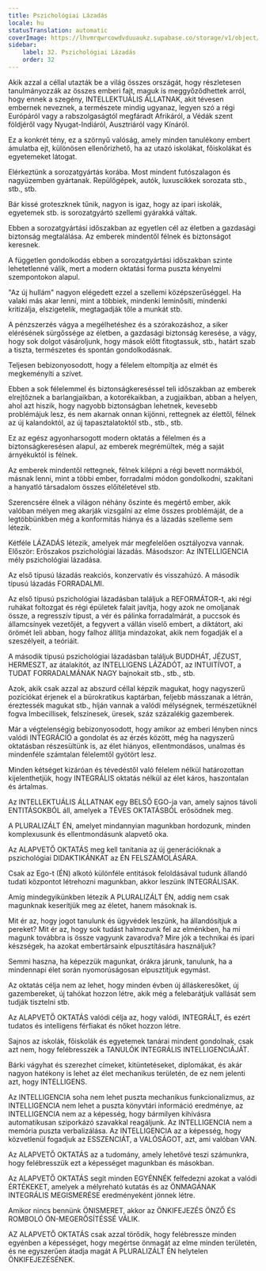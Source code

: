 ```yaml
---
title: Pszichológiai Lázadás
locale: hu
statusTranslation: automatic
coverImage: https://lhvmrqwrcowdvduuaukz.supabase.co/storage/v1/object/public/strapi-uploads/small_cover-educacion-fundamental.webp-2d51a7828a2b1309555be27f7e2a61a0.webp
sidebar:
    label: 32. Pszichológiai Lázadás
    order: 32
---
```

Akik azzal a céllal utazták be a világ összes országát, hogy részletesen tanulmányozzák az összes emberi fajt, maguk is meggyőződhettek arról, hogy ennek a szegény, INTELLEKTUÁLIS ÁLLATNAK, akit tévesen embernek neveznek, a természete mindig ugyanaz, legyen szó a régi Európáról vagy a rabszolgaságtól megfáradt Afrikáról, a Védák szent földjéről vagy Nyugat-Indiáról, Ausztriáról vagy Kínáról.

Ez a konkrét tény, ez a szörnyű valóság, amely minden tanulékony embert ámulatba ejt, különösen ellenőrizhető, ha az utazó iskolákat, főiskolákat és egyetemeket látogat.

Elérkeztünk a sorozatgyártás korába. Most mindent futószalagon és nagyüzemben gyártanak. Repülőgépek, autók, luxuscikkek sorozata stb., stb., stb.

Bár kissé groteszknek tűnik, nagyon is igaz, hogy az ipari iskolák, egyetemek stb. is sorozatgyártó szellemi gyárakká váltak.

Ebben a sorozatgyártási időszakban az egyetlen cél az életben a gazdasági biztonság megtalálása. Az emberek mindentől félnek és biztonságot keresnek.

A független gondolkodás ebben a sorozatgyártási időszakban szinte lehetetlenné válik, mert a modern oktatási forma puszta kényelmi szempontokon alapul.

"Az új hullám" nagyon elégedett ezzel a szellemi középszerűséggel. Ha valaki más akar lenni, mint a többiek, mindenki leminősíti, mindenki kritizálja, elszigetelik, megtagadják tőle a munkát stb.

A pénzszerzés vágya a megélhetéshez és a szórakozáshoz, a siker elérésének sürgőssége az életben, a gazdasági biztonság keresése, a vágy, hogy sok dolgot vásároljunk, hogy mások előtt fitogtassuk, stb., határt szab a tiszta, természetes és spontán gondolkodásnak.

Teljesen bebizonyosodott, hogy a félelem eltompítja az elmét és megkeményíti a szívet.

Ebben a sok félelemmel és biztonságkereséssel teli időszakban az emberek elrejtőznek a barlangjaikban, a kotorékaikban, a zugjaikban, abban a helyen, ahol azt hiszik, hogy nagyobb biztonságban lehetnek, kevesebb problémájuk lesz, és nem akarnak onnan kijönni, rettegnek az élettől, félnek az új kalandoktól, az új tapasztalatoktól stb., stb., stb.

Ez az egész agyonharsogott modern oktatás a félelmen és a biztonságkeresésen alapul, az emberek megrémültek, még a saját árnyékuktól is félnek.

Az emberek mindentől rettegnek, félnek kilépni a régi bevett normákból, másnak lenni, mint a többi ember, forradalmi módon gondolkodni, szakítani a hanyatló társadalom összes előítéletével stb.

Szerencsére élnek a világon néhány őszinte és megértő ember, akik valóban mélyen meg akarják vizsgálni az elme összes problémáját, de a legtöbbünkben még a konformitás hiánya és a lázadás szelleme sem létezik.

Kétféle LÁZADÁS létezik, amelyek már megfelelően osztályozva vannak. Először: Erőszakos pszichológiai lázadás. Másodszor: Az INTELLIGENCIA mély pszichológiai lázadása.

Az első típusú lázadás reakciós, konzervatív és visszahúzó. A második típusú lázadás FORRADALMI.

Az első típusú pszichológiai lázadásban találjuk a REFORMÁTOR-t, aki régi ruhákat foltozgat és régi épületek falait javítja, hogy azok ne omoljanak össze, a regresszív típust, a vér és pálinka forradalmárát, a puccsok és államcsínyek vezetőjét, a fegyvert a vállán viselő embert, a diktátort, aki örömét leli abban, hogy falhoz állítja mindazokat, akik nem fogadják el a szeszélyeit, a teóriáit.

A második típusú pszichológiai lázadásban találjuk BUDDHÁT, JÉZUST, HERMESZT, az átalakítót, az INTELLIGENS LÁZADÓT, az INTUITÍVOT, a TUDAT FORRADALMÁNAK NAGY bajnokait stb., stb., stb.

Azok, akik csak azzal az abszurd céllal képzik magukat, hogy nagyszerű pozíciókat érjenek el a bürokratikus kaptárban, feljebb másszanak a létrán, éreztessék magukat stb., híján vannak a valódi mélységnek, természetüknél fogva Imbecillisek, felszínesek, üresek, száz százalékig gazemberek.

Már a végtelenségig bebizonyosodott, hogy amikor az emberi lényben nincs valódi INTEGRÁCIÓ a gondolat és az érzés között, még ha nagyszerű oktatásban részesültünk is, az élet hiányos, ellentmondásos, unalmas és mindenféle számtalan félelemtől gyötört lesz.

Minden kétséget kizáróan és tévedéstől való félelem nélkül határozottan kijelenthetjük, hogy INTEGRÁLIS oktatás nélkül az élet káros, haszontalan és ártalmas.

Az INTELLEKTUÁLIS ÁLLATNAK egy BELSŐ EGO-ja van, amely sajnos távoli ENTITÁSOKBÓL áll, amelyek a TÉVES OKTATÁSBÓL erősödnek meg.

A PLURALIZÁLT ÉN, amelyet mindannyian magunkban hordozunk, minden komplexusunk és ellentmondásunk alapvető oka.

Az ALAPVETŐ OKTATÁS meg kell tanítania az új generációknak a pszichológiai DIDAKTIKÁNKAT az ÉN FELSZÁMOLÁSÁRA.

Csak az Ego-t (ÉN) alkotó különféle entitások feloldásával tudunk állandó tudati központot létrehozni magunkban, akkor leszünk INTEGRÁLISAK.

Amíg mindegyikünkben létezik A PLURALIZÁLT ÉN, addig nem csak magunknak keserítjük meg az életet, hanem másoknak is.

Mit ér az, hogy jogot tanulunk és ügyvédek leszünk, ha állandósítjuk a pereket? Mit ér az, hogy sok tudást halmozunk fel az elménkben, ha mi magunk továbbra is össze vagyunk zavarodva? Mire jók a technikai és ipari készségek, ha azokat embertársaink elpusztítására használjuk?

Semmi haszna, ha képezzük magunkat, órákra járunk, tanulunk, ha a mindennapi élet során nyomorúságosan elpusztítjuk egymást.

Az oktatás célja nem az lehet, hogy minden évben új álláskeresőket, új gazembereket, új tahókat hozzon létre, akik még a felebarátjuk vallását sem tudják tisztelni stb.

Az ALAPVETŐ OKTATÁS valódi célja az, hogy valódi, INTEGRÁLT, és ezért tudatos és intelligens férfiakat és nőket hozzon létre.

Sajnos az iskolák, főiskolák és egyetemek tanárai mindent gondolnak, csak azt nem, hogy felébresszék a TANULÓK INTEGRÁLIS INTELLIGENCIÁJÁT.

Bárki vágyhat és szerezhet címeket, kitüntetéseket, diplomákat, és akár nagyon hatékony is lehet az élet mechanikus területén, de ez nem jelenti azt, hogy INTELLIGENS.

Az INTELLIGENCIA soha nem lehet puszta mechanikus funkcionalizmus, az INTELLIGENCIA nem lehet a puszta könyvtári információ eredménye, az INTELLIGENCIA nem az a képesség, hogy bármilyen kihívásra automatikusan sziporkázó szavakkal reagáljunk. Az INTELLIGENCIA nem a memória puszta verbalizálása. Az INTELLIGENCIA az a képesség, hogy közvetlenül fogadjuk az ESSZENCIÁT, a VALÓSÁGOT, azt, ami valóban VAN.

Az ALAPVETŐ OKTATÁS az a tudomány, amely lehetővé teszi számunkra, hogy felébresszük ezt a képességet magunkban és másokban.

Az ALAPVETŐ OKTATÁS segít minden EGYÉNNÉK felfedezni azokat a valódi ÉRTÉKEKET, amelyek a mélyreható kutatás és az ÖNMAGÁNAK INTEGRÁLIS MEGISMERÉSE eredményeként jönnek létre.

Amikor nincs bennünk ÖNISMERET, akkor az ÖNKIFEJEZÉS ÖNZŐ ÉS ROMBOLÓ ÖN-MEGERŐSÍTÉSSÉ VÁLIK.

AZ ALAPVETŐ OKTATÁS csak azzal törődik, hogy felébressze minden egyénben a képességet, hogy megértse önmagát az elme minden területén, és ne egyszerűen átadja magát A PLURALIZÁLT ÉN helytelen ÖNKIFEJEZÉSÉNEK.

